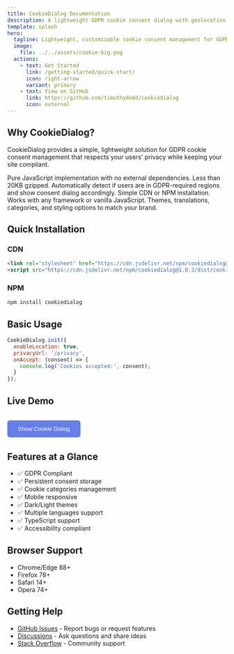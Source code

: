 ```yaml
---
title: CookieDialog Documentation
description: A lightweight GDPR cookie consent dialog with geolocation support
template: splash
hero:
  tagline: Lightweight, customizable cookie consent management for GDPR compliance
  image:
    file: ../../assets/cookie-big.png
  actions:
    - text: Get Started
      link: /getting-started/quick-start/
      icon: right-arrow
      variant: primary
    - text: View on GitHub
      link: https://github.com/timothydodd/cookiedialog
      icon: external
---
```



## Why CookieDialog?

CookieDialog provides a simple, lightweight solution for GDPR cookie consent management that respects your users' privacy while keeping your site compliant.

<CardGrid stagger>
  <Card title="Zero Dependencies" icon="rocket">
    Pure JavaScript implementation with no external dependencies. Less than 20KB gzipped.
  </Card>
  <Card title="Geolocation Detection" icon="star">
    Automatically detect if users are in GDPR-required regions and show consent dialog accordingly.
  </Card>
  <Card title="Easy Integration" icon="add-document">
    Simple CDN or NPM installation. Works with any framework or vanilla JavaScript.
  </Card>
  <Card title="Fully Customizable" icon="pencil">
    Themes, translations, categories, and styling options to match your brand.
  </Card>
</CardGrid>

## Quick Installation

### CDN

```html
<link rel="stylesheet" href="https://cdn.jsdelivr.net/npm/cookiedialog@1.0.3/dist/cookiedialog.min.css">
<script src="https://cdn.jsdelivr.net/npm/cookiedialog@1.0.3/dist/cookiedialog.min.js"></script>
```

### NPM

```bash
npm install cookiedialog
```

## Basic Usage

```javascript
CookieDialog.init({
  enableLocation: true,
  privacyUrl: '/privacy',
  onAccept: (consent) => {
    console.log('Cookies accepted:', consent);
  }
});
```

## Live Demo

<div id="demo-container" style="margin: 2rem 0;">
  <button onclick="window.CookieDialog.init({ forceShow: true }).show()" style="padding: 12px 24px; background: #667eea; color: white; border: none; border-radius: 6px; cursor: pointer;">
    Show Cookie Dialog
  </button>
</div>

## Features at a Glance

- ✅ GDPR Compliant
- ✅ Persistent consent storage
- ✅ Cookie categories management
- ✅ Mobile responsive
- ✅ Dark/Light themes
- ✅ Multiple languages support
- ✅ TypeScript support
- ✅ Accessibility compliant

## Browser Support

- Chrome/Edge 88+
- Firefox 78+
- Safari 14+
- Opera 74+

## Getting Help

- [GitHub Issues](https://github.com/timothydodd/cookiedialog/issues) - Report bugs or request features
- [Discussions](https://github.com/timothydodd/cookiedialog/discussions) - Ask questions and share ideas
- [Stack Overflow](https://stackoverflow.com/questions/tagged/cookiedialog) - Community support